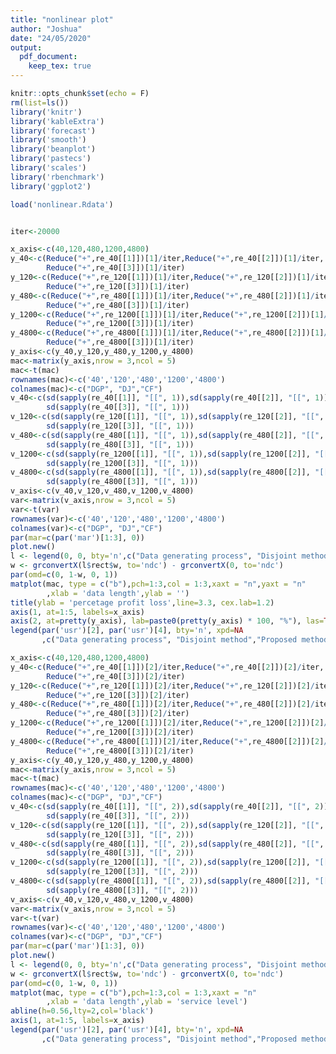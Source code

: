 ```yaml
---
title: "nonlinear plot"
author: "Joshua"
date: "24/05/2020"
output: 
  pdf_document:
    keep_tex: true
---
```


```r
knitr::opts_chunk$set(echo = F)
rm(list=ls())
library('knitr')
library('kableExtra')
library('forecast')
library('smooth')
library('beanplot')
library('pastecs')
library('scales')
library('rbenchmark')
library('ggplot2')

load('nonlinear.Rdata')


iter<-20000
```


```r
x_axis<-c(40,120,480,1200,4800)
y_40<-c(Reduce("+",re_40[[1]])[1]/iter,Reduce("+",re_40[[2]])[1]/iter,
        Reduce("+",re_40[[3]])[1]/iter)
y_120<-c(Reduce("+",re_120[[1]])[1]/iter,Reduce("+",re_120[[2]])[1]/iter,
        Reduce("+",re_120[[3]])[1]/iter)
y_480<-c(Reduce("+",re_480[[1]])[1]/iter,Reduce("+",re_480[[2]])[1]/iter,
        Reduce("+",re_480[[3]])[1]/iter)
y_1200<-c(Reduce("+",re_1200[[1]])[1]/iter,Reduce("+",re_1200[[2]])[1]/iter,
        Reduce("+",re_1200[[3]])[1]/iter)
y_4800<-c(Reduce("+",re_4800[[1]])[1]/iter,Reduce("+",re_4800[[2]])[1]/iter,
        Reduce("+",re_4800[[3]])[1]/iter)
y_axis<-c(y_40,y_120,y_480,y_1200,y_4800)
mac<-matrix(y_axis,nrow = 3,ncol = 5)
mac<-t(mac)
rownames(mac)<-c('40','120','480','1200','4800')
colnames(mac)<-c("DGP", "DJ","CF")
v_40<-c(sd(sapply(re_40[[1]], "[[", 1)),sd(sapply(re_40[[2]], "[[", 1)),
        sd(sapply(re_40[[3]], "[[", 1)))
v_120<-c(sd(sapply(re_120[[1]], "[[", 1)),sd(sapply(re_120[[2]], "[[", 1)),
        sd(sapply(re_120[[3]], "[[", 1)))
v_480<-c(sd(sapply(re_480[[1]], "[[", 1)),sd(sapply(re_480[[2]], "[[", 1)),
        sd(sapply(re_480[[3]], "[[", 1)))
v_1200<-c(sd(sapply(re_1200[[1]], "[[", 1)),sd(sapply(re_1200[[2]], "[[", 1)),
        sd(sapply(re_1200[[3]], "[[", 1)))
v_4800<-c(sd(sapply(re_4800[[1]], "[[", 1)),sd(sapply(re_4800[[2]], "[[", 1)),
        sd(sapply(re_4800[[3]], "[[", 1)))
v_axis<-c(v_40,v_120,v_480,v_1200,v_4800)
var<-matrix(v_axis,nrow = 3,ncol = 5)
var<-t(var)
rownames(var)<-c('40','120','480','1200','4800')
colnames(var)<-c("DGP", "DJ","CF")
par(mar=c(par('mar')[1:3], 0)) 
plot.new()
l <- legend(0, 0, bty='n',c("Data generating process", "Disjoint method","Proposed method"),plot=FALSE, pch=1:3,col=1:3)
w <- grconvertX(l$rect$w, to='ndc') - grconvertX(0, to='ndc')
par(omd=c(0, 1-w, 0, 1))
matplot(mac, type = c("b"),pch=1:3,col = 1:3,xaxt = "n",yaxt = "n"
        ,xlab = 'data length',ylab = '') 
title(ylab = 'percetage profit loss',line=3.3, cex.lab=1.2)
axis(1, at=1:5, labels=x_axis)
axis(2, at=pretty(y_axis), lab=paste0(pretty(y_axis) * 100, "%"), las=TRUE)
legend(par('usr')[2], par('usr')[4], bty='n', xpd=NA
       ,c("Data generating process", "Disjoint method","Proposed method"), pch=1:3,col=1:3)

```

```r
x_axis<-c(40,120,480,1200,4800)
y_40<-c(Reduce("+",re_40[[1]])[2]/iter,Reduce("+",re_40[[2]])[2]/iter,
        Reduce("+",re_40[[3]])[2]/iter)
y_120<-c(Reduce("+",re_120[[1]])[2]/iter,Reduce("+",re_120[[2]])[2]/iter,
        Reduce("+",re_120[[3]])[2]/iter)
y_480<-c(Reduce("+",re_480[[1]])[2]/iter,Reduce("+",re_480[[2]])[2]/iter,
        Reduce("+",re_480[[3]])[2]/iter)
y_1200<-c(Reduce("+",re_1200[[1]])[2]/iter,Reduce("+",re_1200[[2]])[2]/iter,
        Reduce("+",re_1200[[3]])[2]/iter)
y_4800<-c(Reduce("+",re_4800[[1]])[2]/iter,Reduce("+",re_4800[[2]])[2]/iter,
        Reduce("+",re_4800[[3]])[2]/iter)
y_axis<-c(y_40,y_120,y_480,y_1200,y_4800)
mac<-matrix(y_axis,nrow = 3,ncol = 5)
mac<-t(mac)
rownames(mac)<-c('40','120','480','1200','4800')
colnames(mac)<-c("DGP", "DJ","CF")
v_40<-c(sd(sapply(re_40[[1]], "[[", 2)),sd(sapply(re_40[[2]], "[[", 2)),
        sd(sapply(re_40[[3]], "[[", 2)))
v_120<-c(sd(sapply(re_120[[1]], "[[", 2)),sd(sapply(re_120[[2]], "[[", 2)),
        sd(sapply(re_120[[3]], "[[", 2)))
v_480<-c(sd(sapply(re_480[[1]], "[[", 2)),sd(sapply(re_480[[2]], "[[", 2)),
        sd(sapply(re_480[[3]], "[[", 2)))
v_1200<-c(sd(sapply(re_1200[[1]], "[[", 2)),sd(sapply(re_1200[[2]], "[[", 2)),
        sd(sapply(re_1200[[3]], "[[", 2)))
v_4800<-c(sd(sapply(re_4800[[1]], "[[", 2)),sd(sapply(re_4800[[2]], "[[", 2)),
        sd(sapply(re_4800[[3]], "[[", 2)))
v_axis<-c(v_40,v_120,v_480,v_1200,v_4800)
var<-matrix(v_axis,nrow = 3,ncol = 5)
var<-t(var)
rownames(var)<-c('40','120','480','1200','4800')
colnames(var)<-c("DGP", "DJ","CF")
par(mar=c(par('mar')[1:3], 0)) 
plot.new()
l <- legend(0, 0, bty='n',c("Data generating process", "Disjoint method","Proposed method"),plot=FALSE, pch=1:3,col=1:3)
w <- grconvertX(l$rect$w, to='ndc') - grconvertX(0, to='ndc')
par(omd=c(0, 1-w, 0, 1))
matplot(mac, type = c("b"),pch=1:3,col = 1:3,xaxt = "n"
        ,xlab = 'data length',ylab = 'service level') 
abline(h=0.56,lty=2,col='black')
axis(1, at=1:5, labels=x_axis)
legend(par('usr')[2], par('usr')[4], bty='n', xpd=NA
       ,c("Data generating process", "Disjoint method","Proposed method"), pch=1:3,col=1:3)

```
